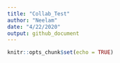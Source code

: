 ```yaml
---
title: "Collab_Test"
author: "Neelam"
date: "4/22/2020"
output: github_document
---
```


```r
knitr::opts_chunk$set(echo = TRUE)
```



